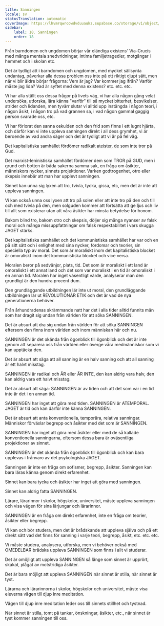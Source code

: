 ```yaml
---
title: Sanningen
locale: sv
statusTranslation: automatic
coverImage: https://lhvmrqwrcowdvduuaukz.supabase.co/storage/v1/object/public/strapi-uploads/small_cover-educacion-fundamental.webp-2d51a7828a2b1309555be27f7e2a61a0.webp
sidebar:
    label: 18. Sanningen
    order: 18
---
```

Från barndomen och ungdomen börjar vår eländiga existens' Via-Crucis med många mentala snedvridningar, intima familjetragedier, motgångar i hemmet och i skolan etc.

Det är tydligt att i barndomen och ungdomen, med mycket sällsynta undantag, påverkar alla dessa problem oss inte på ett riktigt djupt sätt, men när vi blir äldre börjar frågorna: Vem är jag? Var kommer jag ifrån? Varför måste jag lida? Vad är syftet med denna existens? etc. etc. etc.

Vi har alla ställt oss dessa frågor på livets väg, vi har alla någon gång velat undersöka, utforska, lära känna "varför" till så mycket bitterhet, besvikelser, strider och lidanden, men tyvärr slutar vi alltid upp instängda i någon teori, i någon åsikt, i någon tro på vad grannen sa, i vad någon gammal gaggig person svarade oss, etc.

Vi har förlorat den sanna oskulden och den frid som finns i ett lugnt hjärta, och därför kan vi inte uppleva sanningen direkt i all dess grymhet, vi är beroende av vad andra säger och det är tydligt att vi är på fel väg.

Det kapitalistiska samhället fördömer radikalt ateister, de som inte tror på Gud.

Det marxist-leninistiska samhället fördömer dem som TROR på GUD, men i grund och botten är båda sakerna samma sak, en fråga om åsikter, människors nycker, sinnets projektioner. Varken godtrogenhet, otro eller skepsis innebär att man har upplevt sanningen.

Sinnet kan unna sig lyxen att tro, tvivla, tycka, gissa, etc, men det är inte att uppleva sanningen.

Vi kan också unna oss lyxen att tro på solen eller att inte tro på den och till och med tvivla på den, men solguden kommer att fortsätta att ge ljus och liv till allt som existerar utan att våra åsikter har minsta betydelse för honom.

Bakom blind tro, bakom otro och skepsis, döljer sig många nyanser av falsk moral och många missuppfattningar om falsk respektabilitet i vars skugga JAGET stärks.

Det kapitalistiska samhället och det kommunistiska samhället har var och en på sitt sätt och i enlighet med sina nycker, fördomar och teorier, sin speciella typ av moral. Det som är moraliskt inom det kapitalistiska blocket är omoraliskt inom det kommunistiska blocket och vice versa.

Moralen beror på sedvänjor, plats, tid. Det som är moraliskt i ett land är omoraliskt i ett annat land och det som var moraliskt i en tid är omoraliskt i en annan tid. Moralen har inget väsentligt värde, analyserar man den grundligt är den hundra procent dum.

Den grundläggande utbildningen lär inte ut moral, den grundläggande utbildningen lär ut REVOLUTIONÄR ETIK och det är vad de nya generationerna behöver.

Från århundradenas skrämmande natt har det i alla tider alltid funnits män som har dragit sig undan från världen för att söka SANNINGEN.

Det är absurt att dra sig undan från världen för att söka SANNINGEN eftersom den finns inom världen och inom människan här och nu.

SANNINGEN är det okända från ögonblick till ögonblick och det är inte genom att separera oss från världen eller överge våra medmänniskor som vi kan upptäcka den.

Det är absurt att säga att all sanning är en halv sanning och att all sanning är ett halvt misstag.

SANNINGEN är radikal och ÄR eller ÄR INTE, den kan aldrig vara halv, den kan aldrig vara ett halvt misstag.

Det är absurt att säga: SANNINGEN är av tiden och att det som var i en tid inte är det i en annan tid.

SANNINGEN har inget att göra med tiden. SANNINGEN är ATEMPORAL. JAGET är tid och kan därför inte känna SANNINGEN.

Det är absurt att anta konventionella, temporära, relativa sanningar. Människor förväxlar begrepp och åsikter med det som är SANNINGEN.

SANNINGEN har inget att göra med åsikter eller med de så kallade konventionella sanningarna, eftersom dessa bara är oväsentliga projektioner av sinnet.

SANNINGEN är det okända från ögonblick till ögonblick och kan bara upplevas i frånvaro av det psykologiska JAGET.

Sanningen är inte en fråga om sofismer, begrepp, åsikter. Sanningen kan bara läras känna genom direkt erfarenhet.

Sinnet kan bara tycka och åsikter har inget att göra med sanningen.

Sinnet kan aldrig fatta SANNINGEN.

Lärare, lärarinnor i skolor, högskolor, universitet, måste uppleva sanningen och visa vägen för sina lärjungar och lärarinnor.

SANNINGEN är en fråga om direkt erfarenhet, inte en fråga om teorier, åsikter eller begrepp.

Vi kan och bör studera, men det är brådskande att uppleva själva och på ett direkt sätt vad det finns för sanning i varje teori, begrepp, åsikt, etc. etc. etc.

Vi måste studera, analysera, utforska, men vi behöver också med OMEDELBAR brådska uppleva SANNINGEN som finns i allt vi studerar.

Det är omöjligt att uppleva SANNINGEN så länge som sinnet är upprört, skakat, plågat av motstridiga åsikter.

Det är bara möjligt att uppleva SANNINGEN när sinnet är stilla, när sinnet är tyst.

Lärarna och lärarinnorna i skolor, högskolor och universitet, måste visa eleverna vägen till djup inre meditation.

Vägen till djup inre meditation leder oss till sinnets stillhet och tystnad.

När sinnet är stilla, tomt på tankar, önskningar, åsikter, etc., när sinnet är tyst kommer sanningen till oss.

